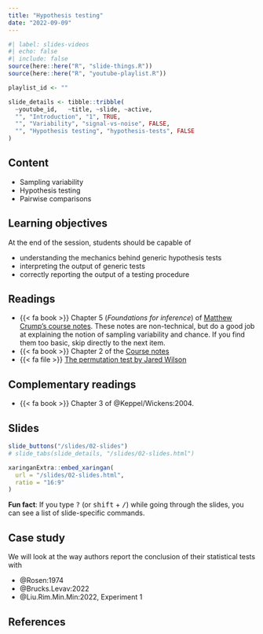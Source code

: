 ```yaml
---
title: "Hypothesis testing"
date: "2022-09-09"
---
```


```r
#| label: slides-videos
#| echo: false
#| include: false
source(here::here("R", "slide-things.R"))
source(here::here("R", "youtube-playlist.R"))

playlist_id <- ""

slide_details <- tibble::tribble(
  ~youtube_id,   ~title, ~slide, ~active,
  "", "Introduction", "1", TRUE,
  "", "Variability", "signal-vs-noise", FALSE,
  "", "Hypothesis testing", "hypothesis-tests", FALSE
)
```


## Content

- Sampling variability
- Hypothesis testing
- Pairwise comparisons


## Learning objectives

At the end of the session, students should be capable of

- understanding the mechanics behind generic hypothesis tests
- interpreting the output of generic tests
- correctly reporting the output of a testing procedure


## Readings

- {{< fa book >}}  Chapter 5 (*Foundations for inference*) of [Matthew Crump's course notes](https://www.crumplab.com/statistics/foundations-for-inference.html). These notes are non-technical, but do a good job at explaining the notion of sampling variability and chance. If you find them too basic, skip directly to the next item.
- {{< fa book >}} Chapter 2 of the [Course notes](https://lbelzile.github.io/math80667a/hypothesis-testing.html)
- {{< fa file >}}  [The permutation test by Jared Wilson](https://www.jwilber.me/permutationtest/)

## Complementary readings

- {{< fa book >}}  Chapter 3 of @Keppel/Wickens:2004.


## Slides

```r
slide_buttons("/slides/02-slides")
# slide_tabs(slide_details, "/slides/02-slides.html")
```

```r
xaringanExtra::embed_xaringan(
  url = "/slides/02-slides.html",
  ratio = "16:9"
)
```

:::{.callout-tip}
**Fun fact**: If you type <kbd>?</kbd> (or <kbd>shift</kbd> + <kbd>/</kbd>) while going through the slides, you can see a list of slide-specific commands.
:::

## Case study

We will look at the way authors report the conclusion of their statistical tests with

- @Rosen:1974
- @Brucks.Levav:2022
- @Liu.Rim.Min.Min:2022, Experiment 1


## References

